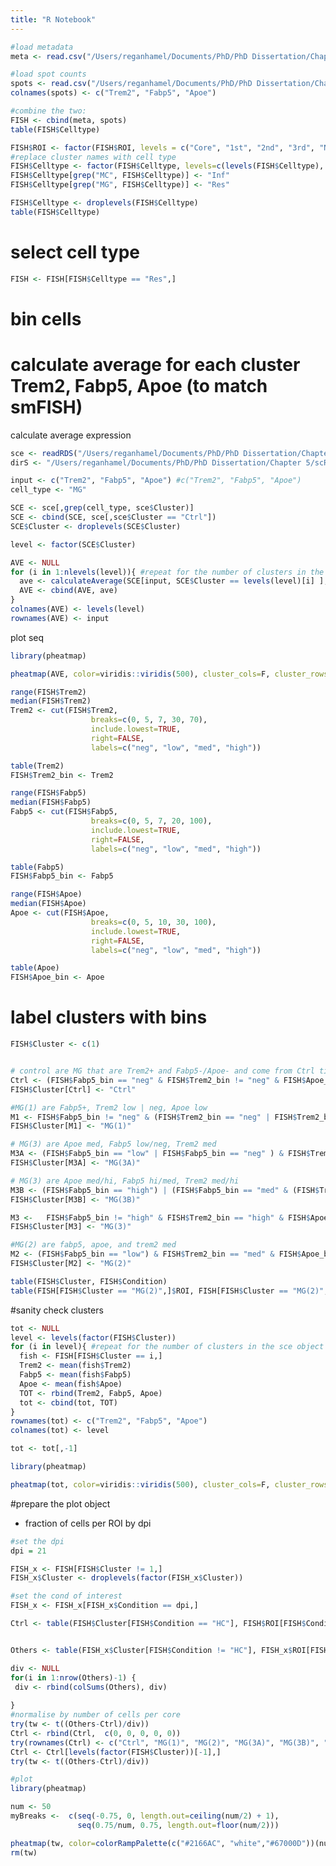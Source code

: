 ```yaml
---
title: "R Notebook"
---
```


```r
#load metadata
meta <- read.csv("/Users/reganhamel/Documents/PhD/PhD Dissertation/Chapter 5/smFISH/raw spatial data/scexp_obs_120721.csv")

#load spot counts
spots <- read.csv("/Users/reganhamel/Documents/PhD/PhD Dissertation/Chapter 5/smFISH/raw spatial data/scexp_x_120721.csv", header =F)
colnames(spots) <- c("Trem2", "Fabp5", "Apoe")

#combine the two:
FISH <- cbind(meta, spots)
table(FISH$Celltype)

FISH$ROI <- factor(FISH$ROI, levels = c("Core", "1st", "2nd", "3rd", "NASC"))
#replace cluster names with cell type
FISH$Celltype <- factor(FISH$Celltype, levels=c(levels(FISH$Celltype), "Inf", "Res"))
FISH$Celltype[grep("MC", FISH$Celltype)] <- "Inf"
FISH$Celltype[grep("MG", FISH$Celltype)] <- "Res"

FISH$Celltype <- droplevels(FISH$Celltype)
table(FISH$Celltype)
```

# select cell type 
```r
FISH <- FISH[FISH$Celltype == "Res",]
```

# bin cells 

# calculate average for each cluster Trem2, Fabp5, Apoe (to match smFISH)
calculate average expression
```r
sce <- readRDS("/Users/reganhamel/Documents/PhD/PhD Dissertation/Chapter 5/scRNAseq/4. MG4 removed/sce.RDS")
dirS <- "/Users/reganhamel/Documents/PhD/PhD Dissertation/Chapter 5/scRNAseq/5. Intersecting w smFISH/"
```

```r
input <- c("Trem2", "Fabp5", "Apoe") #c("Trem2", "Fabp5", "Apoe")
cell_type <- "MG"

SCE <- sce[,grep(cell_type, sce$Cluster)]
SCE <- cbind(SCE, sce[,sce$Cluster == "Ctrl"])
SCE$Cluster <- droplevels(SCE$Cluster) 

level <- factor(SCE$Cluster)

AVE <- NULL
for (i in 1:nlevels(level)){ #repeat for the number of clusters in the sce object
  ave <- calculateAverage(SCE[input, SCE$Cluster == levels(level)[i] ], exprs_values = "logcounts")
  AVE <- cbind(AVE, ave)
}
colnames(AVE) <- levels(level)
rownames(AVE) <- input
```

plot seq
```r
library(pheatmap)

pheatmap(AVE, color=viridis::viridis(500), cluster_cols=F, cluster_rows=F, drop_levels = T, fontsize = 7, border_color = NA, file = paste0(dirS, "Trem2-Apoe-Fabp5", cell_type, ".png"), scale="row", height=3, width = 3.5)
```

```r
range(FISH$Trem2)
median(FISH$Trem2)
Trem2 <- cut(FISH$Trem2, 
                  breaks=c(0, 5, 7, 30, 70),
                  include.lowest=TRUE, 
                  right=FALSE, 
                  labels=c("neg", "low", "med", "high"))

table(Trem2)
FISH$Trem2_bin <- Trem2

range(FISH$Fabp5)
median(FISH$Fabp5)
Fabp5 <- cut(FISH$Fabp5, 
                  breaks=c(0, 5, 7, 20, 100),
                  include.lowest=TRUE, 
                  right=FALSE, 
                  labels=c("neg", "low", "med", "high"))

table(Fabp5)
FISH$Fabp5_bin <- Fabp5

range(FISH$Apoe)
median(FISH$Apoe)
Apoe <- cut(FISH$Apoe, 
                  breaks=c(0, 5, 10, 30, 100),
                  include.lowest=TRUE, 
                  right=FALSE, 
                  labels=c("neg", "low", "med", "high"))

table(Apoe)
FISH$Apoe_bin <- Apoe
```

# label clusters with bins
```r
FISH$Cluster <- c(1)


# control are MG that are Trem2+ and Fabp5-/Apoe- and come from Ctrl tissue
Ctrl <- (FISH$Fabp5_bin == "neg" & FISH$Trem2_bin != "neg" & FISH$Apoe_bin == "neg") | FISH$Condition == "HC"
FISH$Cluster[Ctrl] <- "Ctrl"

#MG(1) are Fabp5+, Trem2 low | neg, Apoe low
M1 <- FISH$Fabp5_bin != "neg" & (FISH$Trem2_bin == "neg" | FISH$Trem2_bin == "low") & (FISH$Apoe_bin == "neg"| FISH$Apoe_bin == "low") #(FISH$Apoe_bin != "high" | FISH$Apoe_bin != "med")
FISH$Cluster[M1] <- "MG(1)"

# MG(3) are Apoe med, Fabp5 low/neg, Trem2 med
M3A <- (FISH$Fabp5_bin == "low" | FISH$Fabp5_bin == "neg" ) & FISH$Trem2_bin != "high" & FISH$Apoe_bin != "neg"
FISH$Cluster[M3A] <- "MG(3A)"

# MG(3) are Apoe med/hi, Fabp5 hi/med, Trem2 med/hi
M3B <- (FISH$Fabp5_bin == "high") | (FISH$Fabp5_bin == "med" & (FISH$Trem2_bin == "med"| FISH$Trem2_bin == "low") & (FISH$Apoe_bin == "med"| FISH$Apoe_bin == "low"))
FISH$Cluster[M3B] <- "MG(3B)"

M3 <-   FISH$Fabp5_bin != "high" & FISH$Trem2_bin == "high" & FISH$Apoe_bin == "high"
FISH$Cluster[M3] <- "MG(3)"

#MG(2) are fabp5, apoe, and trem2 med
M2 <- (FISH$Fabp5_bin == "low") & FISH$Trem2_bin == "med" & FISH$Apoe_bin != "high"
FISH$Cluster[M2] <- "MG(2)"

table(FISH$Cluster, FISH$Condition)
table(FISH[FISH$Cluster == "MG(2)",]$ROI, FISH[FISH$Cluster == "MG(2)",]$Fabp5_bin)
```

#sanity check clusters 
```r
tot <- NULL
level <- levels(factor(FISH$Cluster))
for (i in level){ #repeat for the number of clusters in the sce object
  fish <- FISH[FISH$Cluster == i,]
  Trem2 <- mean(fish$Trem2)
  Fabp5 <- mean(fish$Fabp5)
  Apoe <- mean(fish$Apoe)
  TOT <- rbind(Trem2, Fabp5, Apoe)
  tot <- cbind(tot, TOT)
}
rownames(tot) <- c("Trem2", "Fabp5", "Apoe")
colnames(tot) <- level

tot <- tot[,-1]

library(pheatmap)

pheatmap(tot, color=viridis::viridis(500), cluster_cols=F, cluster_rows=F, drop_levels = T, fontsize = 7, border_color = NA, scale = "row", file = paste0(dirS, "Trem2-Apoe-Fabp5 smFISH", cell_type, ".png"),height=3, width = 3.5)
```



#prepare the plot object

- fraction of cells per ROI by dpi

```r
#set the dpi
dpi = 21

FISH_x <- FISH[FISH$Cluster != 1,]
FISH_x$Cluster <- droplevels(factor(FISH_x$Cluster))

#set the cond of interest
FISH_x <- FISH_x[FISH_x$Condition == dpi,]

Ctrl <- table(FISH$Cluster[FISH$Condition == "HC"], FISH$ROI[FISH$Condition == "HC"])


Others <- table(FISH_x$Cluster[FISH$Condition != "HC"], FISH_x$ROI[FISH$Condition != "HC"])

div <- NULL
for(i in 1:nrow(Others)-1) {
 div <- rbind(colSums(Others), div)
 
}
#normalise by number of cells per core
try(tw <- t((Others-Ctrl)/div))
Ctrl <- rbind(Ctrl,  c(0, 0, 0, 0, 0))
try(rownames(Ctrl) <- c("Ctrl", "MG(1)", "MG(2)", "MG(3A)", "MG(3B)", "MG(3)"))
Ctrl <- Ctrl[levels(factor(FISH$Cluster))[-1],]
try(tw <- t((Others-Ctrl)/div))

#plot
library(pheatmap)

num <- 50
myBreaks <-  c(seq(-0.75, 0, length.out=ceiling(num/2) + 1), 
               seq(0.75/num, 0.75, length.out=floor(num/2)))

pheatmap(tw, color=colorRampPalette(c("#2166AC", "white","#67000D"))(num), breaks = myBreaks ,cluster_cols=F, cluster_rows=F, drop_levels = T, border_color = "black", file = paste0(dirS, dpi,"dpi smFISH.png"), height=3, width = 3.5)
rm(tw)
```

